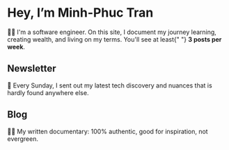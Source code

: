 # Hey, I’m Minh-Phuc Tran

<p className="lead">
  ✌🏻 I'm a software engineer. On this site, I document my journey learning,
  creating wealth, and living on my terms. You'll see at least{" "}
  <strong>3 posts per week</strong>.
</p>

## Newsletter

📧 Every Sunday, I sent out my latest tech discovery and nuances that is hardly
found anywhere else.

## Blog

✍🏻 My written documentary: 100% authentic, good for inspiration, not evergreen.
